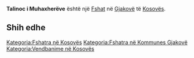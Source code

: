 {{Fshat në Kosovës
 | Emri                = Talinoc i Muhaxherëve
| sqi_D_name = Talinoc i Muhaxherëve
| sqi_D_FULL_NAME_RO = Talinoc i Muhaxherëve
| sqi_D_FULL_NAME_ND_RO = Talinoc i Muhaxhereve
| sqi_D_SORT_NAME_RG = TALINOCIMUHAXHEREVE
| sqi_D_FULL_NAME_RG = Talinoc i Muhaxherëve
| sqi_D_FULL_NAME_ND_RG = Talinoc i Muhaxhereve
| sqi_V_name = Muhaxher
| sqi_V_FULL_NAME_RO = Muhaxher Muhaxher-talinovc
| sqi_V_FULL_NAME_ND_RO = Muhaxher Muhaxher-talinovc
| sqi_V_SORT_NAME_RG = MUHAXHER MUHAXHERTALINOVC
| sqi_V_FULL_NAME_RG = Muhaxher Muhaxher-talinovc
| sqi_V_FULL_NAME_ND_RG = Muhaxher Muhaxher-talinovc
| srp_N_name = Muhadžer Talinovac
| srp_N_FULL_NAME_RO = Muhadžer Talinovac
| srp_N_FULL_NAME_ND_RO = Muhadzer Talinovac
| srp_N_SORT_NAME_RG = MUHADZERTALINOVAC
| srp_N_FULL_NAME_RG = Muhadžer Talinovac
| srp_N_FULL_NAME_ND_RG = Muhadzer Talinovac
| srp_NS_name = Мухаџер Талиновац
| srp_NS_FULL_NAME_RO = Мухаџер Талиновац
| srp_NS_FULL_NAME_ND_RO = Мухаџер Талиновац
| srp_NS_SORT_NAME_RG = МУХАЏЕРТАЛИНОВАЦ
| srp_NS_FULL_NAME_RG = Мухаџер Талиновац
| srp_NS_FULL_NAME_ND_RG = Мухаџер Талиновац
| srp_V_name = Muhađer Talinovac
| srp_V_FULL_NAME_RO = Muhađer Talinovac Muadžir Talinovci
| srp_V_FULL_NAME_ND_RO = Muhader Talinovac Muadzir Talinovci
| srp_V_SORT_NAME_RG = MUHADERTALINOVAC MUADZIRTALINOVCI
| srp_V_FULL_NAME_RG = Muhađer Talinovac Muadžir Talinovci
| srp_V_FULL_NAME_ND_RG = Muhader Talinovac Muadzir Talinovci

 | Emri (Rasa dhanore) = 
 | Figura              = 
 | Shteti              = Kosovo
 | Komuna              = Gjakovë
 | Kodi postar         = 
 | Sipërfaqja          = 

 | Popullsia           = 

 | Regj. i popullsisë  = 
 | Dend. e popullsisë  = 
 | Faqja zyrtare       = 
 <!--- Koordinatat ----> 
 | Gjerësia            = 42.3925
 | Gjatësia            = 21.174722
 | Lartësia            = 
}}
'''Talinoc i Muhaxherëve''' është një [[Fshat]] në [[Gjakovë]] të [[Kosovës]].

<!-- == Gjeografia == -->
<!-- == Historia == -->
<!-- == Demografia == -->
== Shih edhe ==
{{Komuna Gjakovë}}
{{Kosovo-Administrata-Cung}}

[[Kategoria:Fshatra në Kosovës]]
[[Kategoria:Fshatra në Kommunes Gjakovë]]
[[Kategoria:Vendbanime në Kosovës]]